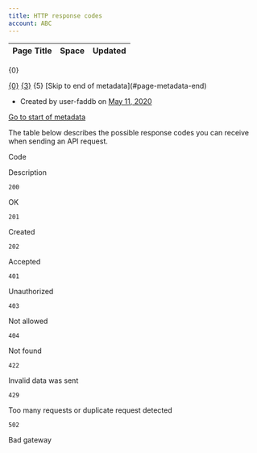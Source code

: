 ```yaml
---
title: HTTP response codes
account: ABC
---
```


<table class="aui"> <thead> <tr class="header"> <th class="search-result-title">Page Title</th> <th class="search-result-space">Space</th> <th class="search-result-date">Updated</th> </tr> </thead> </table> <p class="search-result-count">{0}</p> <tr class="search-result"> <td class="search-result-title"><a href="{1}" class="content-type-{2}"><span>{0}</span></a></td> <td class="search-result-space"><a class="space" href="/display/{4}/" title="{3}">{3}</a></td> <td class="search-result-date"><span class="date" title="{6}">{5}</span></td> </tr> [Skip to end of metadata](#page-metadata-end)

*   Created by user-faddb on [May 11, 2020](/pages/viewpreviousversions.action?pageId=5931493 "Show changes")

[Go to start of metadata](#page-metadata-start)

The table below describes the possible response codes you can receive when sending an API request.

Code

Description

`200`

OK

`201`

Created

`202`

Accepted

`401`

Unauthorized

`403`

Not allowed

`404`

Not found

`422`

Invalid data was sent

`429`

Too many requests or duplicate request detected

`502`

Bad gateway

  
